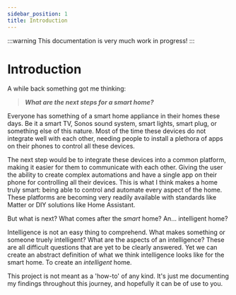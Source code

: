 ```yaml
---
sidebar_position: 1
title: Introduction
---
```


:::warning
This documentation is very much work in progress!
:::

# Introduction

A while back something got me thinking: 

> ***What are the next steps for a smart home?***

Everyone has something of a smart home appliance in their homes these days.
Be it a smart TV, Sonos sound system, smart lights, smart plug, or something else of this nature.
Most of the time these devices do not integrate well with each other,
needing people to install a plethora of apps on their phones to control all these devices.

The next step would be to integrate these devices into a common platform,
making it easier for them to communicate with each other.
Giving the user the ability to create complex automations
and have a single app on their phone for controlling all their devices.
This is what I think makes a home truly smart: being able to control and automate every aspect of the home.
These platforms are becoming very readily available with standards like Matter
or DIY solutions like Home Assistant.

But what is next? What comes after the *smart* home? An... intelligent home?

Intelligence is not an easy thing to comprehend. What makes something or someone truely intelligent?
What are the aspects of an intelligence? These are all difficult questions that are yet to be clearly answered.
Yet we can create an abstract definition of what we think intelligence looks like for the smart home.
To create an *intelligent* home.

This project is not meant as a 'how-to' of any kind. It's just me documenting my findings throughout this journey,
and hopefully it can be of use to you.